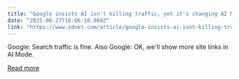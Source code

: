 ```yaml
---
title: "Google insists AI isn't killing traffic, yet it's changing AI Mode - here's how"
date: "2025-08-27T16:06:10.000Z"
link: "https://www.zdnet.com/article/google-insists-ai-isnt-killing-traffic-yet-its-changing-ai-mode-heres-how/"
---
```


Google: Search traffic is fine. Also Google: OK, we'll show more site links in AI Mode.

[Read more](https://www.zdnet.com/article/google-insists-ai-isnt-killing-traffic-yet-its-changing-ai-mode-heres-how/)
